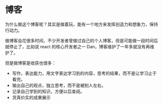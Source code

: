 # 博客

为什么做这个博客呢？其实是做着玩，能有一个地方来发挥创造力和想象力，保持行动力。

做博客会花很多时间，不少开发者曾做过自己的个人博客，但是可能做一段时间后就停止了，比如说 react 的核心开发者之一 Dan，博客维护了一年多就没有再维护了。

但是做博客是收获也很多：

* 写作，表达能力，用文字表达学习到的内容，思考的结果，而不是让学习止于看完。
* 输出自己的观点，独立思考，而不是被别人左右。
* 记录自己学到的知识，方便以后查阅。
* 货真价实的成果展示
